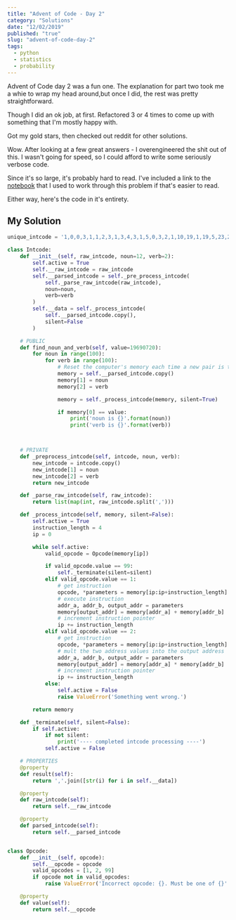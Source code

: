 ```yaml
---
title: "Advent of Code - Day 2"
category: "Solutions"
date: "12/02/2019"
published: "true"
slug: "advent-of-code-day-2"
tags:
  - python
  - statistics
  - probability
---
```


Advent of Code day 2 was a fun one. The explanation for part two took me a whie to wrap my head around,but once I did, the rest was pretty straightforward.

Though I did an ok job, at first. Refactored 3 or 4 times to come up with something that I'm mostly happy with.

Got my gold stars, then checked out reddit for other solutions.

Wow. After looking at a few great answers - I overengineered the shit out of this. I wasn't going for speed, so I could afford to write some seriously verbose code.

Since it's so large, it's probably hard to read. I've included a link to the [notebook](https://colab.research.google.com/drive/1qxyjYj6cE8P2AaDPQuK42J-P5kJ0v9Po) that I used to work through this problem if that's easier to read.

Either way, here's the code in it's entirety.

## My Solution

```python
unique_intcode = '1,0,0,3,1,1,2,3,1,3,4,3,1,5,0,3,2,1,10,19,1,19,5,23,2,23,9,27,1,5,27,31,1,9,31,35,1,35,10,39,2,13,39,43,1,43,9,47,1,47,9,51,1,6,51,55,1,13,55,59,1,59,13,63,1,13,63,67,1,6,67,71,1,71,13,75,2,10,75,79,1,13,79,83,1,83,10,87,2,9,87,91,1,6,91,95,1,9,95,99,2,99,10,103,1,103,5,107,2,6,107,111,1,111,6,115,1,9,115,119,1,9,119,123,2,10,123,127,1,127,5,131,2,6,131,135,1,135,5,139,1,9,139,143,2,143,13,147,1,9,147,151,1,151,2,155,1,9,155,0,99,2,0,14,0'

class Intcode:
    def __init__(self, raw_intcode, noun=12, verb=2):
        self.active = True
        self.__raw_intcode = raw_intcode
        self.__parsed_intcode = self._pre_process_intcode(
            self._parse_raw_intcode(raw_intcode),
            noun=noun,
            verb=verb
        )
        self.__data = self._process_intcode(
            self.__parsed_intcode.copy(),
            silent=False
        )

    # PUBLIC
    def find_noun_and_verb(self, value=19690720):
        for noun in range(100):
            for verb in range(100):
                # Reset the computer's memory each time a new pair is tried
                memory = self.__parsed_intcode.copy()
                memory[1] = noun
                memory[2] = verb

                memory = self._process_intcode(memory, silent=True)

                if memory[0] == value:
                    print('noun is {}'.format(noun))
                    print('verb is {}'.format(verb))



    # PRIVATE
    def _preprocess_intcode(self, intcode, noun, verb):
        new_intcode = intcode.copy()
        new_intcode[1] = noun
        new_intcode[2] = verb
        return new_intcode

    def _parse_raw_intcode(self, raw_intcode):
        return list(map(int, raw_intcode.split(',')))

    def _process_intcode(self, memory, silent=False):
        self.active = True
        instruction_length = 4
        ip = 0

        while self.active:
            valid_opcode = Opcode(memory[ip])

            if valid_opcode.value == 99:
                self._terminate(silent=silent)
            elif valid_opcode.value == 1:
                # get instruction
                opcode, *parameters = memory[ip:ip+instruction_length]
                # execute instruction
                addr_a, addr_b, output_addr = parameters
                memory[output_addr] = memory[addr_a] + memory[addr_b]
                # increment instruction pointer
                ip += instruction_length
            elif valid_opcode.value == 2:
                # get instruction
                opcode, *parameters = memory[ip:ip+instruction_length]
                # mult the two address values into the output address
                addr_a, addr_b, output_addr = parameters
                memory[output_addr] = memory[addr_a] * memory[addr_b]
                # increment instruction pointer
                ip += instruction_length
            else:
                self.active = False
                raise ValueError('Something went wrong.')

        return memory

    def _terminate(self, silent=False):
        if self.active:
            if not silent:
                print('---- completed intcode processing ----')
            self.active = False

    # PROPERTIES
    @property
    def result(self):
        return ','.join([str(i) for i in self.__data])

    @property
    def raw_intcode(self):
        return self.__raw_intcode

    @property
    def parsed_intcode(self):
        return self.__parsed_intcode


class Opcode:
    def __init__(self, opcode):
        self.__opcode = opcode
        valid_opcodes = [1, 2, 99]
        if opcode not in valid_opcodes:
            raise ValueError('Incorrect opcode: {}. Must be one of {}'.format(opcode, valid_opcodes))

    @property
    def value(self):
        return self.__opcode
```
